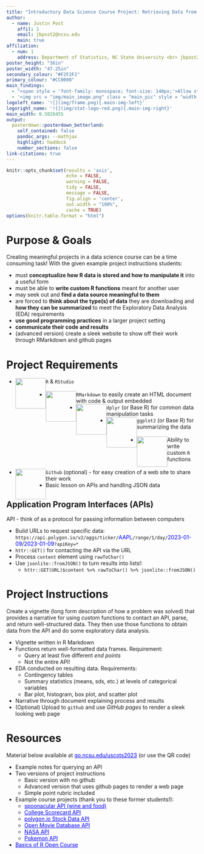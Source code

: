 ```yaml
---
title: "Introductory Data Science Course Project: Retrieving Data from an API and Conducting an EDA"
author:
  - name: Justin Post
    affil: 1
    email: jbpost2@ncsu.edu
    main: true
affiliation:
  - num: 1
    address: Department of Statistics, NC State University <br> jbpost2.github.io
poster_height: "36in"
poster_width: "47.25in"
secondary_colour: "#F2F2F2"
primary_colour: "#CC0000"
main_findings:
  - "<span style = 'font-family: monospace; font-size: 140px;'>Allow students to show off their R skills and communication ability while investigating data that is meaningful to them!</span>"
  - '<img src = "img/main_image.png" class = "main_pic" style = "width: 70%">'
logoleft_name: '![](img/frame.png){.main-img-left}'
logoright_name: '![](img/stat-logo-red.png){.main-img-right}'
main_width: 0.5026455
output: 
  posterdown::posterdown_betterland:
    self_contained: false
    pandoc_args: --mathjax
    highlight: haddock
    number_sections: false
link-citations: true
---
```


```r
knitr::opts_chunk$set(results = 'asis',
                      echo = FALSE,
                      warning = FALSE,
                      tidy = FALSE,
                      message = FALSE,
                      fig.align = 'center',
                      out.width = "100%",
                      cache = TRUE)
options(knitr.table.format = "html") 
```

# Purpose & Goals

Creating meaningful projects in a data science course can be a time consuming task! With the given example project instructions students:

-   must **conceptualize how R data is stored and how to manipulate it** into a useful form
-   must be able to **write custom R functions** meant for another user
-   may seek out and **find a data source meaningful to them**
-   are forced to **think about the type(s) of data** they are downloading and **how they can be summarized** to meet the Exploratory Data Analysis (EDA) requirements
-   **use good programming practices** in a larger project setting
-   **communicate their code and results**
-   (advanced version) create a sleek website to show off their work through RMarkdown and github pages

# Project Requirements

-   <img src="img/RStudio.svg" width="80px" style="float: left;"/> `R` & `RStudio` <br><br>
-   <img src="img/rmarkdown.svg" width="80px" style="float: left;"/> `RMarkdown` to easily create an HTML document with code & output embedded
-   <img src="img/dplyr.svg" width="80px" style="float: left;"/> `dplyr` (or Base R) for common data manipulation tasks <br>
-   <img src="img/ggplot2.svg" width="80px" style="float: left;"/> `ggplot2` (or Base R) for summarizing the data<br><br>
-   <img src="img/r.jpg" width="80px" style="float: left;"/> Ability to write custom `R` functions<br><br>
-   <img src="img/github.png" width="80px" style="float: left;"/> `Github` (optional) - for easy creation of a web site to share their work<br>
-   Basic lesson on APIs and handling JSON data

## Application Program Interfaces (APIs)

API - think of as a protocol for passing information between computers

-   Build URLs to request specific data: `https://api.polygon.io/v2/aggs/ticker/`<font color="blue">AAPL</font>`/range/1/day/`<font color="blue">2023-01-09</font>/<font color="blue">2023-01-09</font>`?apiKey=*`
-   `httr::GET()` for contacting the API via the URL
-   Process `content` element using `rawToChar()`
-   Use `jsonlite::fromJSON()` to turn results into lists!:
    -   `httr::GET(URL)$content %>% rawToChar() %>% jsonlite::fromJSON()`

# Project Instructions

Create a vignette (long form description of how a problem was solved) that provides a narrative for using custom functions to contact an API, parse, and return well-structured data. They then use those functions to obtain data from the API and do some exploratory data analysis.

-   Vignette written in R Markdown
-   Functions return well-formatted data frames. Requirement:
    -   Query at least five different *end points*
    -   Not the entire API!
-   EDA conducted on resulting data. Requirements:
    -   Contingency tables
    -   Summary statistics (means, sds, etc.) at levels of categorical variables
    -   Bar plot, histogram, box plot, and scatter plot
-   Narrative through document explaining process and results
-   (Optional) Upload to `github` and use *GitHub pages* to render a sleek looking web page

# Resources

Material below available at <a href = "http://go.ncsu.edu/uscots2023" style = "color:blue;">go.ncsu.edu/uscots2023</a> (or use the QR code)

- Example notes for querying an API
- Two versions of project instructions
    -   Basic version with no github
    -   Advanced version that uses github pages to render a web page
    -   Simple point rubric included
- Example course projects (thank you to these former students!):
    -   <a href = "https://kbelkna.github.io/Project2/" style = "color:blue;">spoonacular API (wine and food)</a>
    -   <a href = "https://rhencher.github.io/ST558-Project2/" style = "color:blue;">College Scorecard API</a>
    -   <a href = "https://bbittne.github.io/Project1/" style = "color:blue;">polygon.io Stock Data API</a>
    -   <a href = "https://github.com/brknapp/Project_1" style = "color:blue;"> Open Movie Database API</a>
    -   <a href = "https://sbgadhwala.github.io/ST558_Project2/" style = "color:blue;"> NASA API</a>
    -   <a href = "https://cmknezev.github.io/ST-558-Project-1/Pokemon-API-Vignette-.html" style = "color:blue;"> Pokemon API</a>
- <a href = "https://jbpost2.github.io/pages/R.html"  style = "color:blue;">Basics of R Open Course</a>